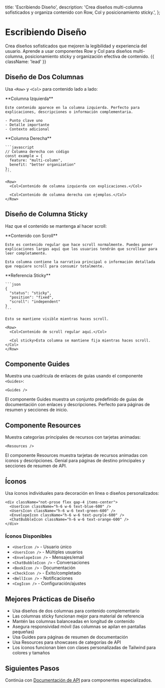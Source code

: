   title: 'Escribiendo Diseño',
  description:
    'Crea diseños multi-columna sofisticados y organiza contenido con Row, Col y posicionamiento sticky.',
};

# Escribiendo Diseño

Crea diseños sofisticados que mejoren la legibilidad y experiencia del usuario. Aprende a usar componentes Row y Col para diseños multi-columna, posicionamiento sticky y organización efectiva de contenido. {{ className: 'lead' }}

## Diseño de Dos Columnas

Usa `<Row>` y `<Col>` para contenido lado a lado:

<Row>
  <Col>
    **Columna Izquierda**
    
    Este contenido aparece en la columna izquierda. Perfecto para explicaciones, descripciones o información complementaria.
    
    - Punto clave uno
    - Detalle importante
    - Contexto adicional
  </Col>
  
  <Col>
    **Columna Derecha**
    
    ```javascript
    // Columna derecha con código
    const example = {
      feature: "multi-column",
      benefit: "better organization"
    };
    ```
  </Col>
</Row>

```mdx
<Row>
  <Col>Contenido de columna izquierda con explicaciones.</Col>

  <Col>Contenido de columna derecha con ejemplos.</Col>
</Row>
```

## Diseño de Columna Sticky

Haz que el contenido se mantenga al hacer scroll:

<Row>
  <Col>
    **Contenido con Scroll**
    
    Este es contenido regular que hace scroll normalmente. Puedes poner explicaciones largas aquí que los usuarios tendrán que scrollear para leer completamente.
    
    Esta columna contiene la narrativa principal o información detallada que requiere scroll para consumir totalmente.
  </Col>
  
  <Col sticky>
    **Referencia Sticky**
    
    ```json
    {
      "status": "sticky",
      "position": "fixed",
      "scroll": "independent"
    }
    ```
    
    Esto se mantiene visible mientras haces scroll.
  </Col>
</Row>

```mdx
<Row>
  <Col>Contenido de scroll regular aquí.</Col>

  <Col sticky>Esta columna se mantiene fija mientras haces scroll.</Col>
</Row>
```

## Componente Guides

Muestra una cuadrícula de enlaces de guías usando el componente `<Guides>`:

<Guides />

```mdx
<Guides />
```

El componente Guides muestra un conjunto predefinido de guías de documentación con enlaces y descripciones. Perfecto para páginas de resumen y secciones de inicio.

## Componente Resources

Muestra categorías principales de recursos con tarjetas animadas:

<Resources />

```mdx
<Resources />
```

El componente Resources muestra tarjetas de recursos animadas con íconos y descripciones. Genial para páginas de destino principales y secciones de resumen de API.

## Íconos

Usa íconos individuales para decoración en línea o diseños personalizados:

<div className="not-prose flex gap-4 items-center">
  <UserIcon className="h-6 w-6 text-blue-600" />
  <UsersIcon className="h-6 w-6 text-green-600" />
  <EnvelopeIcon className="h-6 w-6 text-purple-600" />
  <ChatBubbleIcon className="h-6 w-6 text-orange-600" />
  <BookIcon className="h-6 w-6 text-red-600" />
  <CheckIcon className="h-6 w-6 text-emerald-600" />
  <BellIcon className="h-6 w-6 text-yellow-600" />
  <CogIcon className="h-6 w-6 text-gray-600" />
</div>

```mdx
<div className="not-prose flex gap-4 items-center">
  <UserIcon className="h-6 w-6 text-blue-600" />
  <UsersIcon className="h-6 w-6 text-green-600" />
  <EnvelopeIcon className="h-6 w-6 text-purple-600" />
  <ChatBubbleIcon className="h-6 w-6 text-orange-600" />
</div>
```

### Íconos Disponibles

- `<UserIcon />` - Usuario único
- `<UsersIcon />` - Múltiples usuarios
- `<EnvelopeIcon />` - Mensajes/email
- `<ChatBubbleIcon />` - Conversaciones
- `<BookIcon />` - Documentación
- `<CheckIcon />` - Éxito/completado
- `<BellIcon />` - Notificaciones
- `<CogIcon />` - Configuración/ajustes

## Mejores Prácticas de Diseño

- Usa diseños de dos columnas para contenido complementario
- Las columnas sticky funcionan mejor para material de referencia
- Mantén las columnas balanceadas en longitud de contenido
- Asegura responsividad móvil (las columnas se apilan en pantallas pequeñas)
- Usa Guides para páginas de resumen de documentación
- Usa Resources para showcases de categorías de API
- Los íconos funcionan bien con clases personalizadas de Tailwind para colores y tamaños

## Siguientes Pasos

Continúa con [Documentación de API](/writing-api) para componentes especializados.
